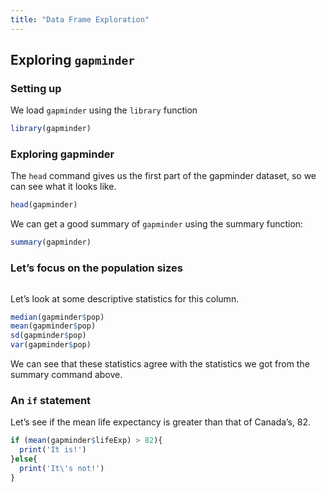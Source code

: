 ```yaml
---
title: "Data Frame Exploration"
---
```


## Exploring `gapminder`

### Setting up

We load `gapminder` using the `library` function

```r
library(gapminder)
```

### Exploring gapminder

The `head` command gives us the first part of the gapminder dataset, so we can see what it looks like.
```r
head(gapminder)
```
We can get a good summary of `gapminder` using the summary function:
```r
summary(gapminder)
```

### Let's focus on the population sizes
```r

```
Let's look at some descriptive statistics for this column.
```r
median(gapminder$pop)
mean(gapminder$pop)
sd(gapminder$pop)
var(gapminder$pop)
```
We can see that these statistics agree with the statistics we got from the summary command above.

### An `if` statement

Let's see if the mean life expectancy is greater than that of Canada's, 82.
```r
if (mean(gapminder$lifeExp) > 82){
  print('It is!')
}else{
  print('It\'s not!')
}
```
